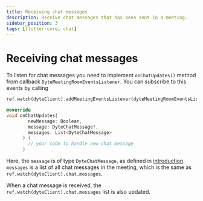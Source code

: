 ```yaml
---
title: Receiving chat messages
description: Receive chat messages that has been sent in a meeting.
sidebar_position: 3
tags: [flutter-core, chat]
---
```


# Receiving chat messages

To listen for chat messages you need to implement `onChatUpdates()` method from
callback `DyteMeetingRoomEventsListener`. You can subscribe to this events by
calling

```dart
ref.watch(dyteClient).addMeetingEventsListener(dyteMeetingRoomEventsListener)
```

```dart
@override
void onChatUpdates(
        newMessage: Boolean,
        message: DyteChatMessage?,
        messages: List<DyteChatMessage>
      ) {
        // your code to handle new chat message
      }
```

Here, the `message` is of type `DyteChatMessage`, as defined in
[introduction](./introduction). `messages` is a list of all chat messages in the
meeting, which is the same as `ref.watch(dyteClient).chat.messages`.

When a chat message is received, the `ref.watch(dyteClient).chat.messages` list
is also updated.
